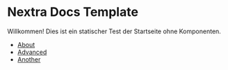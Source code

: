 # Nextra Docs Template

Willkommen! Dies ist ein statischer Test der Startseite ohne Komponenten.

- [About](about)
- [Advanced](advanced)
- [Another](another)
